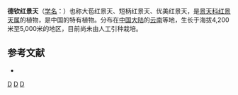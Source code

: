 {{Speciesbox 
| genus = Rhodiola
| species = atuntsuensis
| authority = (Praeg.) [[傅书遐|S. H. Fu]]
| synonyms = 
* ''Rhodiola aporontica''
* ''Rhodiola brevipetiolata''
* ''Rhodiola concinna''
* ''Sedum aporonticum''
* ''Sedum atuntsuense''
* ''Sedum brevipetiolatum''
* ''Sedum concinnum''
* ''Sedum venustum''
* ''Rhodiola venusta''
* ''Chamaerhodiola atuntsuensis''
* ''Rhodiola nobilis subsp. atuntsuensis''
}}

'''德钦红景天'''（[[学名|学名]]：{{lang|la|''Rhodiola atuntsuensis''}}）也称大苞红景天、短柄红景天、优美红景天，是[[景天科|景天科]][[红景天属|红景天属]]的植物，是中国的特有植物。分布在[[中国大陆|中国大陆]]的[[云南|云南]]等地，生长于海拔4,200米至5,000米的地区，目前尚未由人工引种栽培。

== 参考文献 ==
<div class="references-small">
* {{cite web| url =http://www.bioinfo.cn/db05/KmzwSpecies.php?action=view&id=5818| title =德钦红景天| work =《中国高等植物数据库全库》| publisher =中国科学院微生物研究所| author =昆明植物研究所| accessdate =2009-02-25| deadurl =yes| archiveurl =https://web.archive.org/web/20160305045403/http://www.bioinfo.cn/db05/KmzwSpecies.php?action=view&id=5818| archivedate =2016-03-05}}
</div>
{{Taxonbar|from=Q11071890}}

[[Category:红景天属|D]]
[[Category:中國特有植物|D]]
[[Category:云南植物|D]]